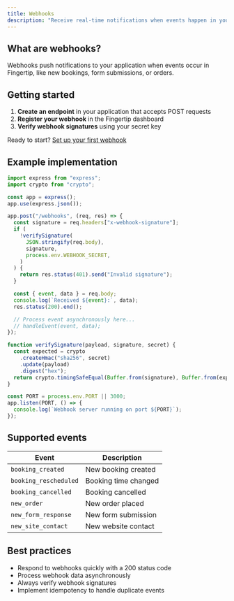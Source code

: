 ```yaml
---
title: Webhooks
description: "Receive real-time notifications when events happen in your Fingertip account."
---
```


## What are webhooks?

Webhooks push notifications to your application when events occur in Fingertip, like new bookings, form submissions, or orders.

## Getting started

1. **Create an endpoint** in your application that accepts POST requests
2. **Register your webhook** in the Fingertip dashboard
3. **Verify webhook signatures** using your secret key

Ready to start? [Set up your first webhook](https://fingertip.com/webhooks)

## Example implementation

```js
import express from "express";
import crypto from "crypto";

const app = express();
app.use(express.json());

app.post("/webhooks", (req, res) => {
  const signature = req.headers["x-webhook-signature"];
  if (
    !verifySignature(
      JSON.stringify(req.body),
      signature,
      process.env.WEBHOOK_SECRET,
    )
  ) {
    return res.status(401).send("Invalid signature");
  }

  const { event, data } = req.body;
  console.log(`Received ${event}:`, data);
  res.status(200).end();

  // Process event asynchronously here...
  // handleEvent(event, data);
});

function verifySignature(payload, signature, secret) {
  const expected = crypto
    .createHmac("sha256", secret)
    .update(payload)
    .digest("hex");
  return crypto.timingSafeEqual(Buffer.from(signature), Buffer.from(expected));
}

const PORT = process.env.PORT || 3000;
app.listen(PORT, () => {
  console.log(`Webhook server running on port ${PORT}`);
});
```

## Supported events

| Event                 | Description          |
| --------------------- | -------------------- |
| `booking_created`     | New booking created  |
| `booking_rescheduled` | Booking time changed |
| `booking_cancelled`   | Booking cancelled    |
| `new_order`           | New order placed     |
| `new_form_response`   | New form submission  |
| `new_site_contact`    | New website contact  |

## Best practices

- Respond to webhooks quickly with a 200 status code
- Process webhook data asynchronously
- Always verify webhook signatures
- Implement idempotency to handle duplicate events
